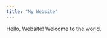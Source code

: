```yaml
---
title: "My Website"
---
```


<link rel="stylesheet" href="styles.css" type="text/css">

Hello, Website! Welcome to the world.
